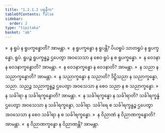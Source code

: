```yaml
---
title: "1.2.1.2 ပစ္စနီက"
tableOfContents: false
sidebar:
  order: 2
type: "tipitaka"
basket: "ab"
---
```



<DynamicBreadcrumb />

<Division number="27">

<Paragraph number="217">
»  န ရူပံ န ရူပက္ခန္ဓောတိ? အာမန္တာ.
</Paragraph>

<Paragraph number="218">
«  န ရူပက္ခန္ဓော န ရူပန္တိ?
</Paragraph>

<Paragraph number="219">
ပိယရူပံ သာတရူပံ န ရူပက္ခန္ဓော, ရူပံ. ရူပဉ္စ ရူပက္ခန္ဓဉ္စ ဌပေတွာ အဝသေသာ န စေဝ ရူပံ န စ ရူပက္ခန္ဓော.
</Paragraph>

<Paragraph number="220">
»  န ဝေဒနာ န ဝေဒနာက္ခန္ဓောတိ? အာမန္တာ.
</Paragraph>

<Paragraph number="221">
«  န ဝေဒနာက္ခန္ဓော န ဝေဒနာတိ? အာမန္တာ.
</Paragraph>

<Paragraph number="222">
»  န သညာ န သညာက္ခန္ဓောတိ? အာမန္တာ.
</Paragraph>

<Paragraph number="223">
«  န သညာက္ခန္ဓော န သညာတိ?
</Paragraph>

<Paragraph number="224">
ဒိဋ္ဌိသညာ န သညာက္ခန္ဓော, သညာ. သညဉ္စ သညာက္ခန္ဓဉ္စ ဌပေတွာ အဝသေသာ န စေဝ သညာ န စ သညာက္ခန္ဓော.
</Paragraph>

<Paragraph number="225">
»  န သင်္ခါရာ န သင်္ခါရက္ခန္ဓောတိ? အာမန္တာ.
</Paragraph>

<Paragraph number="226">
«  န သင်္ခါရက္ခန္ဓော န သင်္ခါရာတိ?
</Paragraph>

<Paragraph number="227">
သင်္ခါရက္ခန္ဓံ ဌပေတွာ အဝသေသာ န သင်္ခါရက္ခန္ဓော, သင်္ခါရာ. သင်္ခါရေ စ သင်္ခါရက္ခန္ဓဉ္စ ဌပေတွာ အဝသေသာ န စေဝ သင်္ခါရာ န စ သင်္ခါရက္ခန္ဓော.
</Paragraph>

<Paragraph number="228">
»  န ဝိညာဏံ န ဝိညာဏက္ခန္ဓောတိ? အာမန္တာ.
</Paragraph>

<Paragraph number="229">
«  န ဝိညာဏက္ခန္ဓော န ဝိညာဏန္တိ? အာမန္တာ.
</Paragraph>
</Division>